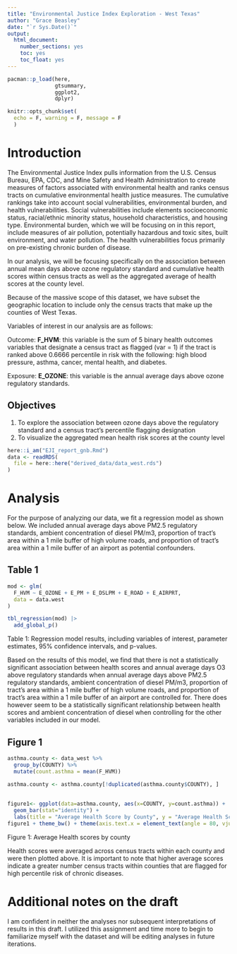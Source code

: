 ```yaml
---
title: "Environmental Justice Index Exploration - West Texas"
author: "Grace Beasley"
date: "`r Sys.Date()`"
output:
  html_document:
    number_sections: yes
    toc: yes
    toc_float: yes
---
```


```r

pacman::p_load(here, 
               gtsummary,
               ggplot2,
               dplyr)

knitr::opts_chunk$set(
  echo = F, warning = F, message = F
  )

```


# Introduction

The Environmental Justice Index pulls information from the U.S. Census Bureau, EPA, CDC, and Mine Safety and Health Administration to create measures of factors associated with environmental health and ranks census tracts on cumulative environmental health justice measures. The cumulative rankings take into account social vulnerabilities, environmental burden, and health vulnerabilities. Social vulnerabilities include elements socioeconomic status, racial/ethnic minority status, household characteristics, and housing type. Environmental burden, which we will be focusing on in this report, include measures of air pollution, potentially hazardous and toxic sites, built environment, and water pollution. The health vulnerabilities focus primarily on pre-existing chronic burden of disease.

In our analysis, we will be focusing specifically on the association between annual mean days above ozone regulatory standard and cumulative health scores within census tracts as well as the aggregated average of health scores at the county level.

Because of the massive scope of this dataset, we have subset the geographic location to include only the census tracts that make up the counties of West Texas.

Variables of interest in our analysis are as follows:

Outcome: 
  **F_HVM**: this variable is the sum of 5 binary health outcomes variables that designate a census tract as flagged (var = 1) if the tract is ranked above 0.6666 percentile in risk with the following: high blood pressure, asthma, cancer, mental health, and diabetes. 

Exposure:
**E_OZONE**: this variable is the annual average days above ozone regulatory standards.

## Objectives

1. To explore the association between ozone days above the regulatory standard and a census tract's percentile flagging designation
2. To visualize the aggregated mean health risk scores at the county level


```r
here::i_am("EJI_report_gnb.Rmd")
data <- readRDS(
  file = here::here("derived_data/data_west.rds")
)
```


# Analysis

For the purpose of analyzing our data, we fit a regression model as shown below. We included annual average days above PM2.5 regulatory standards, ambient concentration of diesel PM/m3, proportion of tract's area within a 1 mile buffer of high volume roads, and proportion of tract's area within a 1 mile buffer of an airport as potential confounders.

## Table 1

```r

mod <- glm(
  F_HVM ~ E_OZONE + E_PM + E_DSLPM + E_ROAD + E_AIRPRT,
  data = data.west
)

tbl_regression(mod) |>
  add_global_p()

```
Table 1: Regression model results, including variables of interest, parameter estimates, 95% confidence intervals, and p-values.

Based on the results of this model, we find that there is not a statistically significant association between health scores and annual average days O3 above regulatory standards when annual average days above PM2.5 regulatory standards, ambient concentration of diesel PM/m3, proportion of tract's area within a 1 mile buffer of high volume roads, and proportion of tract's area within a 1 mile buffer of an airport are controlled for. There does however seem to be a statistically significant relationship between health scores and ambient concentration of diesel when controlling for the other variables included in our model.

## Figure 1


```r
asthma.county <- data_west %>%
  group_by(COUNTY) %>%
  mutate(count.asthma = mean(F_HVM))

asthma.county <- asthma.county[!duplicated(asthma.county$COUNTY), ]
  
  
figure1<- ggplot(data=asthma.county, aes(x=COUNTY, y=count.asthma)) +
  geom_bar(stat="identity") +
  labs(title = "Average Health Score by County", y = "Average Health Score")
figure1 + theme_bw() + theme(axis.text.x = element_text(angle = 80, vjust = 0.5))

```

Figure 1: Average Health scores by county

Health scores were averaged across census tracts within each county and were then plotted above. It is important to note that higher average scores indicate a greater number census tracts within counties that are flagged for high percentile risk of chronic diseases.

# Additional notes on the draft

I am confident in neither the analyses nor subsequent interpretations of results in this draft. I utilized this assignment and time more to begin to familiarize myself with the dataset and will be editing analyses in future iterations.